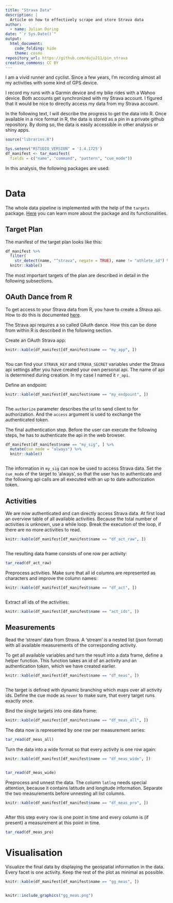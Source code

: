 ```yaml
---
title: "Strava Data"
description: |
  Article on how to effectively scrape and store Strava data
author:
  - name: Julian During
date: "`r Sys.Date()`"
output:
  html_document:
    code_folding: hide
    theme: cosmo
repository_url: https://github.com/duju211/pin_strava
creative_commons: CC BY
---
```


I am a vivid runner and cyclist. Since a few years, I'm recording almost all
my activities with some kind of GPS device.

I record my runs with a Garmin device and my bike rides with a Wahoo 
device. Both accounts get synchronized with my Strava account. I figured
that it would be nice to directly access my data from my Strava account.

In the following text, I will describe the
progress to get the data into R. Once available in a nice format in R, the data
is stored as a pin in a private github repository. By doing so, the data is
easily accessible in other analysis or shiny apps.

```r
source("libraries.R")

Sys.setenv("RSTUDIO_VERSION" = '1.4.1725')
df_manifest <- tar_manifest(
  fields = c("name", "command", "pattern", "cue_mode"))
```

In this analysis, the following packages are used:

```r
```

# Data {.tabset}

The whole data pipeline is implemented with the help of the `targets` package.
[Here](https://docs.ropensci.org/targets/) you can learn more about the package
and its functionalities.

## Target Plan

The manifest of the target plan looks like this:

```r
df_manifest %>%
  filter(
    str_detect(name, "^strava", negate = TRUE), name != "athlete_id") %>%
  knitr::kable()
```

The most important targets of the plan are described in detail in the following
subsections.

## OAuth Dance from R

To get access to your Strava data from R, you have to create a Strava api.
How to do this is
documented [here](https://developers.strava.com/docs/getting-started/).

The Strava api requires a so called OAuth dance. How this
can be done from within R is described in the following section.

Create an OAuth Strava app:

```r
knitr::kable(df_manifest[df_manifest$name == "my_app", ])
```

```r
```

You can find your `STRAVA_KEY` and `STRAVA_SECRET` variables under the Strava 
api settings after you have created your own personal api. The name of api is
determined during creation. In my case I named it `r_api`.

Define an endpoint:

```r
knitr::kable(df_manifest[df_manifest$name == "my_endpoint", ])
```

```r
```

The `authorize` parameter describes the url to send client to for authorization.
And the `access` argument is used to exchange the authenticated token.

The final authentication step. Before the user can execute the following steps,
he has to authenticate the api in the web browser.

```r
df_manifest[df_manifest$name == "my_sig", ] %>%
  mutate(cue_mode = "always") %>%
  knitr::kable()
```

```r
```

The information in `my_sig` can now be used to access Strava data. Set the
`cue_mode` of the target to 'always', so that the user has to authenticate and
the following api calls are all executed with an up to date authorization
token.

## Activities

We are now authenticated and can directly access Strava data.
At first load an overview table of all available activities.
Because the total number of activities is unknown, use a while loop.
Break the execution of the loop, if there are no more activities to read.

```r
knitr::kable(df_manifest[df_manifest$name == "df_act_raw", ])
```

```r
```

The resulting data frame consists of one row per activity:

```r
tar_read(df_act_raw)
```

Preprocess activities. Make sure that all id columns are represented as
characters and improve the column names:

```r
knitr::kable(df_manifest[df_manifest$name == "df_act", ])
```

```r
```

Extract all ids of the activities:

```r
knitr::kable(df_manifest[df_manifest$name == "act_ids", ])
```

## Measurements

Read the ‘stream’ data from Strava.
A ‘stream’ is a nested list (json format) with all available measurements
of the corresponding activity.

To get all available variables and turn the result into a data frame, 
define a helper function. This function takes an id of an activity and
an authentication token, which we have created earlier.

```r
knitr::kable(df_manifest[df_manifest$name == "df_meas", ])
```

```r
```

The target is defined with dynamic branching which maps over all activity ids.
Define the cue mode as `never` to make sure, that every target runs exactly
once.

Bind the single targets into one data frame:

```r
knitr::kable(df_manifest[df_manifest$name == "df_meas_all", ])
```

The data now is represented by one row per measurement series:

```r
tar_read(df_meas_all)
```

Turn the data into a wide format so that every activity is one row again:

```r
knitr::kable(df_manifest[df_manifest$name == "df_meas_wide", ])
```

```r
```

```r
tar_read(df_meas_wide)
```

Preprocess and unnest the data. The column `latlng` needs special attention,
because it contains latitude and longitude information. Separate the two
measurements before unnesting all list columns.

```r
knitr::kable(df_manifest[df_manifest$name == "df_meas_pro", ])
```

```r
```

After this step every row is one point in time and every column is (if present)
a measurement at this point in time.

```r
tar_read(df_meas_pro)
```

# Visualisation

Visualize the final data by displaying the geospatial information in the data.
Every facet is one activity. Keep the rest of the plot as minimal as possible.

```r
knitr::kable(df_manifest[df_manifest$name == "gg_meas", ])
```

```r
```

```r
knitr::include_graphics("gg_meas.png")
```
